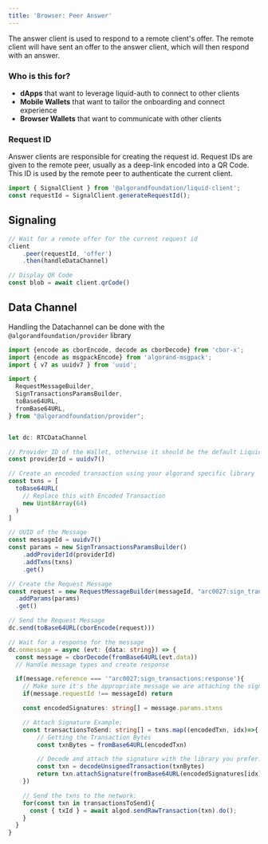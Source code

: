 ```yaml
---
title: 'Browser: Peer Answer'
---
```


The answer client is used to respond to a remote client's offer.
The remote client will have sent an offer to the answer client, which will then respond with an answer.

### Who is this for?

- **dApps** that want to leverage liquid-auth to connect to other clients
- **Mobile Wallets** that want to tailor the onboarding and connect experience
- **Browser Wallets** that want to communicate with other clients

### Request ID

Answer clients are responsible for creating the request id.
Request IDs are given to the remote peer, usually as a deep-link encoded into a QR Code.
This ID is used by the remote peer to authenticate the current client.

```typescript
import { SignalClient } from '@algorandfoundation/liquid-client';
const requestId = SignalClient.generateRequestId();
```

## Signaling

```typescript
// Wait for a remote offer for the current request id
client
    .peer(requestId, 'offer')
    .then(handleDataChannel)

// Display QR Code
const blob = await client.qrCode()
```

## Data Channel

Handling the Datachannel can be done with the `@algorandfoundation/provider` library

```typescript
import {encode as cborEncode, decode as cborDecode} from 'cbor-x';
import {encode as msgpackEncode} from 'algorand-msgpack';
import { v7 as uuidv7 } from 'uuid';

import {
  RequestMessageBuilder,
  SignTransactionsParamsBuilder,
  toBase64URL,
  fromBase64URL,
} from "@algorandfoundation/provider";


let dc: RTCDataChannel

// Provider ID of the Wallet, otherwise it should be the default Liquid UUID
const providerId = uuidv7()

// Create an encoded transaction using your algorand specific library
const txns = [
  toBase64URL(
    // Replace this with Encoded Transaction
    new Uint8Array(64)
  )
]

// UUID of the Message
const messageId = uuidv7()
const params = new SignTransactionsParamsBuilder()
    .addProviderId(providerId)
    .addTxns(txns)
    .get()

// Create the Request Message
const request = new RequestMessageBuilder(messageId, "arc0027:sign_transactions:request")
  .addParams(params)
  .get()

// Send the Request Message
dc.send(toBase64URL(cborEncode(request)))

// Wait for a response for the message
dc.onmessage = async (evt: {data: string}) => {
  const message = cborDecode(fromBase64URL(evt.data))
  // Handle message types and create response

  if(message.reference === '"arc0027:sign_transactions:response'){
    // Make sure it's the appropriate message we are attaching the signature to
    if(message.requestId !== messageId) return

    const encodedSignatures: string[] = message.params.stxns

    // Attach Signature Example:
    const transactionsToSend: string[] = txns.map((encodedTxn, idx)=>{
        // Getting the Transaction Bytes
        const txnBytes = fromBase64URL(encodedTxn)

        // Decode and attach the signature with the library you prefer:
        const txn = decodeUnsignedTransaction(txnBytes)
        return txn.attachSignature(fromBase64URL(encodedSignatures[idx]))
    })

    // Send the txns to the network:
    for(const txn in transactionsToSend){
      const { txId } = await algod.sendRawTransaction(txn).do();
    }
  }
}
```